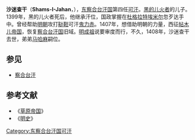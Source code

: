 '''沙迷查干'''（'''Shams-I-Jahan'''，{{bd||？|1408年||catIdx=S}}），[[东察合台汗国|东察合台汗国]]第四任[[可汗|可汗]]。[[黑的儿火者|黑的儿火者]]的儿子。1399年，黑的儿火者死后，他继承汗位，国政掌握在[[杜格拉特|杜格拉特]][[埃米尔|埃米尔]]忽歹达手中。曾经帮助[[明朝|明朝]]攻打[[鞑靼|鞑靼]]可汗[[鬼力赤|鬼力赤]]。1407年，想借助明朝的力量，西征[[帖木儿帝国|帖木儿帝国]]，恢复[[察合台汗国|察合台汗国]]旧域。[[明成祖|明成祖]]说要审度而行，不久，1408年，沙迷查干去世，弟弟[[马哈麻|马哈麻]]嗣位。
==参见==
*[[察合台汗|察合台汗]]

== 参考文献 ==
* 《[[草原帝国|草原帝国]]》
* 《[[明史|明史]]》

{{start box}}
{{s-before|[[黑的儿火者|黑的儿火者]]}}
{{s-title|[[东察合台汗国|东察合台汗国]]可汗|1399年—1408年}}
{{s-after|[[马哈麻|马哈麻]]}}
{{end box}}

{{Monarch-stub}}
[[Category:东察合台汗国可汗|Category:东察合台汗国可汗]]